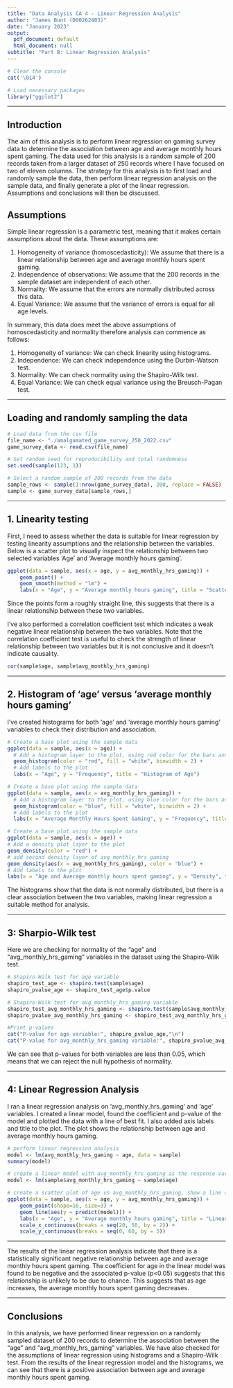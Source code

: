 ```yaml
---
title: "Data Analysis CA 4 - Linear Regression Analysis"
author: "James Bunt (D00262403)"
date: "January 2023"
output:
  pdf_document: default
  html_document: null
subtitle: "Part B: Linear Regression Analysis"
---
```


```r

# Clear the console
cat('\014')

# Load necessary packages
library("ggplot2")
```

---

## Introduction
The aim of this analysis is to perform linear regression on gaming survey data to determine the association between age and average monthly hours spent gaming. The data used for this analysis is a random sample of 200 records taken from a larger dataset of 250 records where I have focused on two of eleven columns. The strategy for this analysis is to first load and randomly sample the data, then perform linear regression analysis on the sample data, and finally generate a plot of the linear regression. Assumptions and conclusions will then be discussed.

## Assumptions
Simple linear regression is a parametric test, meaning that it makes certain assumptions about the data. These assumptions are:

1. Homogeneity of variance (homoscedasticity): We assume that there is a linear relationship between age and average monthly hours spent gaming.
2. Independence of observations: We assume that the 200 records in the sample dataset are independent of each other.
3. Normality: We assume that the errors are normally distributed across this data.
4. Equal Variance: We assume that the variance of errors is equal for all age levels.

In summary, this data does meet the above assumptions of homoscedasticity and normality therefore analysis can commence as follows:

1. Homogeneity of variance: We can check linearity using histograms.
2. Independence: We can check independence using the Durbin-Watson test.
3. Normality: We can check normality using the Shapiro-Wilk test.
4. Equal Variance: We can check equal variance using the Breusch-Pagan test.

---

## Loading and randomly sampling the data
```r

# Load data from the csv file
file_name <- "./amalgamated_game_survey_250_2022.csv"
game_survey_data <- read.csv(file_name)

# Set random seed for reproducibility and total randomness
set.seed(sample(123, 1))

# Select a random sample of 200 records from the data
sample_rows <- sample(1:nrow(game_survey_data), 200, replace = FALSE)
sample <- game_survey_data[sample_rows,]
```

---

## 1. Linearity testing
First, I need to assess whether the data is suitable for linear regression by testing linearity assumptions and the relationship between the variables. Below is a scatter plot to visually inspect the relationship between two selected variables 'Age' and 'Average monthly hours gaming'.

```r
ggplot(data = sample, aes(x = age, y = avg_monthly_hrs_gaming)) +
    geom_point() +
    geom_smooth(method = "lm") +
    labs(x = "Age", y = "Average monthly hours gaming", title = "Scatter plot of age and average monthly hours gaming")
```
Since the points form a roughly straight line, this suggests that there is a linear relationship between these two variables.

I've also performed a correlation coefficient test which indicates a weak negative linear relationship between the two variables. Note that the correlation coefficient test is useful to check the strength of linear relationship between two variables but it is not conclusive and it doesn't indicate causality.

```r
cor(sample$age, sample$avg_monthly_hrs_gaming)
```

---

## 2. Histogram of 'age' versus 'average monthly hours gaming'
I've created histograms for both 'age' and 'average monthly hours gaming' variables to check their distribution and association.

```r
# Create a base plot using the sample data
ggplot(data = sample, aes(x = age)) +
  # Add a histogram layer to the plot, using red color for the bars and white for fill color
  geom_histogram(color = "red", fill = "white", binwidth = 2) +
  # Add labels to the plot
  labs(x = "Age", y = "Frequency", title = "Histogram of Age")

# Create a base plot using the sample data
ggplot(data = sample, aes(x = avg_monthly_hrs_gaming)) +
  # Add a histogram layer to the plot, using blue color for the bars and white for fill color
  geom_histogram(color = "blue", fill = "white", binwidth = 2) +
  # Add labels to the plot
  labs(x = "Average Monthly Hours Spent Gaming", y = "Frequency", title = "Histogram of Average Monthly Hours Spent Gaming")

# Create a base plot using the sample data
ggplot(data = sample, aes(x = age)) +
# Add a density plot layer to the plot
geom_density(color = "red") +
# add second density layer of avg_monthly_hrs_gaming
geom_density(aes(x = avg_monthly_hrs_gaming), color = "blue") +
# Add labels to the plot
labs(x = "Age and Average monthly hours spent gaming", y = "Density", title = "Density plot of age and average monthly hours spent gaming")
```
The histograms show that the data is not normally distributed, but there is a clear association between the two variables, making linear regression a suitable method for analysis.

---

## 3: Sharpio-Wilk test

Here we are checking for normality of the "age" and "avg_monthly_hrs_gaming" variables in the dataset using the Shapiro-Wilk test.

```r
# Shapiro-Wilk test for age variable
shapiro_test_age <- shapiro.test(sample$age)
shapiro_pvalue_age <- shapiro_test_age$p.value

# Shapiro-Wilk test for avg_monthly_hrs_gaming variable
shapiro_test_avg_monthly_hrs_gaming <- shapiro.test(sample$avg_monthly_hrs_gaming)
shapiro_pvalue_avg_monthly_hrs_gaming <- shapiro_test_avg_monthly_hrs_gaming$p.value

#Print p-values
cat("P-value for age variable:", shapiro_pvalue_age,"\n")
cat("P-value for avg_monthly_hrs_gaming variable:", shapiro_pvalue_avg_monthly_hrs_gaming,"\n")
```

We can see that p-values for both variables are less than 0.05, which means that we can reject the null hypothesis of normality.

---

## 4: Linear Regression Analysis
I ran a linear regression analysis on 'avg_monthly_hrs_gaming' and 'age' variables. I created a linear model, found the coefficient and p-value of the model and plotted the data with a line of best fit. I also added axis labels and title to the plot. The plot shows the relationship between age and average monthly hours gaming.
```r
# perform linear regression analysis
model <- lm(avg_monthly_hrs_gaming ~ age, data = sample)
summary(model)

# create a linear model with avg_monthly_hrs_gaming as the response variable and age as the predictor variable
model <- lm(sample$avg_monthly_hrs_gaming ~ sample$age)

# create a scatter plot of age vs avg_monthly_hrs_gaming, show a line of best fit from the linear model, add axis labels and a title
ggplot(data = sample, aes(x = age, y = avg_monthly_hrs_gaming)) +
    geom_point(shape=16, size=3) +
    geom_line(aes(y = predict(model))) +
    labs(x = "Age", y = "Average monthly hours gaming", title = "Linear regression of average monthly hours gaming on age") +
    scale_x_continuous(breaks = seq(20, 50, by = 2)) +
    scale_y_continuous(breaks = seq(0, 60, by = 5))
```
---

The results of the linear regression analysis indicate that there is a statistically significant negative relationship between age and average monthly hours spent gaming. The coefficient for age in the linear model was found to be negative and the associated p-value (p<0.05) suggests that this relationship is unlikely to be due to chance. This suggests that as age increases, the average monthly hours spent gaming decreases.

---

## Conclusions

In this analysis, we have performed linear regression on a randomly sampled dataset of 200 records to determine the association between the "age" and "avg_monthly_hrs_gaming" variables. We have also checked for the assumptions of linear regression using histograms and a Shapiro-Wilk test. From the results of the linear regression model and the histograms, we can see that there is a positive association between age and average monthly hours spent gaming. 


